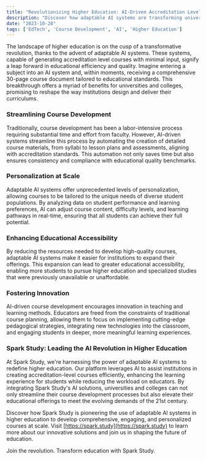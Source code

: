 ```yaml
---
title: "Revolutionizing Higher Education: AI-Driven Accreditation Level Courses"
description: "Discover how adaptable AI systems are transforming universities and colleges by generating comprehensive course documents, fostering innovation, efficiency, and enhanced learning outcomes."
date: "2023-10-28"
tags: ['EdTech', 'Course Development', 'AI', 'Higher Education']
---
```


The landscape of higher education is on the cusp of a transformative revolution, thanks to the advent of adaptable AI systems. These systems, capable of generating accreditation level courses with minimal input, signify a leap forward in educational efficiency and quality. Imagine entering a subject into an AI system and, within moments, receiving a comprehensive 30-page course document tailored to educational standards. This breakthrough offers a myriad of benefits for universities and colleges, promising to reshape the way institutions design and deliver their curriculums.

### Streamlining Course Development

Traditionally, course development has been a labor-intensive process requiring substantial time and effort from faculty. However, AI-driven systems streamline this process by automating the creation of detailed course materials, from syllabi to lesson plans and assessments, aligning with accreditation standards. This automation not only saves time but also ensures consistency and compliance with educational quality benchmarks.

### Personalization at Scale

Adaptable AI systems offer unprecedented levels of personalization, allowing courses to be tailored to the unique needs of diverse student populations. By analyzing data on student performance and learning preferences, AI can adjust course content, difficulty levels, and learning pathways in real-time, ensuring that all students can achieve their full potential.

### Enhancing Educational Accessibility

By reducing the resources needed to develop high-quality courses, adaptable AI systems make it easier for institutions to expand their offerings. This expansion can lead to greater educational accessibility, enabling more students to pursue higher education and specialized studies that were previously unavailable or unaffordable.

### Fostering Innovation

AI-driven course development encourages innovation in teaching and learning methods. Educators are freed from the constraints of traditional course planning, allowing them to focus on implementing cutting-edge pedagogical strategies, integrating new technologies into the classroom, and engaging students in deeper, more meaningful learning experiences.

### Spark Study: Leading the AI Revolution in Higher Education

At Spark Study, we're harnessing the power of adaptable AI systems to redefine higher education. Our platform leverages AI to assist institutions in creating accreditation-level courses efficiently, enhancing the learning experience for students while reducing the workload on educators. By integrating Spark Study's AI solutions, universities and colleges can not only streamline their course development processes but also elevate their educational offerings to meet the evolving demands of the 21st century.

Discover how Spark Study is pioneering the use of adaptable AI systems in higher education to develop comprehensive, engaging, and personalized courses at scale. Visit [https://spark.study](https://spark.study) to learn more about our innovative solutions and join us in shaping the future of education.

Join the revolution. Transform education with Spark Study.
